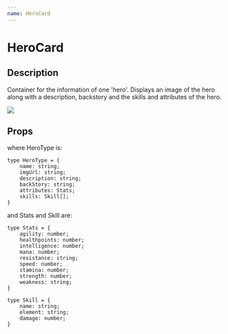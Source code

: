 ```yaml
---
name: HeroCard
---
```



# HeroCard

## Description

Container for the information of one 'hero'. Displays an image of the hero along with a description, backstory and the skills and attributes of the hero.

<img src='/public/screenshots/porcu-card.png' />

## Props
<Props of={HeroCard} />

where HeroType is:
```
type HeroType = {
    name: string;
    imgUrl: string;
    description: string;
    backStory: string;
    attributes: Stats;
    skills: Skill[];
}   
```
and Stats and Skill are:

```
type Stats = {
    agility: number;
    healthpoints: number;
    intelligence: number;
    mana: number;
    resistance: string;
    speed: number;
    stamina: number;
    strength: number;
    weakness: string;
}

type Skill = {
    name: string;
    element: string;
    damage: number;
}
```
